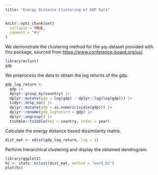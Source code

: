 ```yaml
---
title: "Energy Distance Clustering of GDP Data"
---
```


```r
knitr::opts_chunk$set(
  collapse = TRUE,
  comment = "#>"
)
```

We demonstrate the clustering method for the `gdp` dataset provided with this package, sourced from [https://www.conference-board.org/us/](https://www.conference-board.org/us/).

```r
library(eclust)
gdp
```

We preprocess the data to obtain the log returns of the gdp.

```r
gdp_log_return <-
  gdp |>
  dplyr::group_by(country) |>
  dplyr::mutate(gdp = log(gdp) - dplyr::lag(log(gdp))) |>
  tidyr::drop_na() |>
  dplyr::mutate(gdp = as.numeric(scale(gdp))) |>
  dplyr::rename(gdp_logreturn = gdp) |>
  dplyr::ungroup() |>
  tsibble::tsibble(key = country, index = year)
```

Calculate the energy distance based dissimilarity matrix.

```r
dist_mat <- edist(gdp_log_return, lag = 1)
```

Perform hierarchical clustering and display the obtained dendrogram.

```r
library(ggplot2)
hc <- stats::hclust(dist_mat, method = "ward.D2")
plot(hc)
```